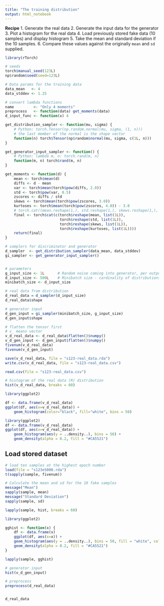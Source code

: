 ```yaml
---
title: "The training distribution"
output: html_notebook
---
```



**Recipe**
1. Generate the real data
2. Generate the input data for the generator
3. Plot a histogram for the real data
4. Load previously stored fake data (10 samples) and display histogram
5. Take the mean and standard deviation if the 10 samples.
6. Compare these values against the originally `mean` and `sd` supplied.


```r
library(rTorch)

# seeds
torch$manual_seed(123L)
np$random$seed(seed=123L)

# Data params for the training data
data_mean   <- 4
data_stddev <- 1.25

# convert lambda functions
name         <- "Only 4 moments"
preprocess   <- function(data) get_moments(data)
d_input_func <- function(x) 4

get_distribution_sampler <- function(mu, sigma) {
    # Python: torch.Tensor(np.random.normal(mu, sigma, (1, n)))
    # the last member of the normal is the shape vector
    function(n) torch$Tensor(np$random$normal(mu, sigma, c(1L, n)))
}

get_generator_input_sampler <- function() {
    # Python: lambda m, n: torch.rand(m, n) 
    function(m, n) torch$rand(m, n)
}    

get_moments <- function(d) {
    mean <- torch$mean(d)
    diffs <- d - mean
    var <- torch$mean(torch$pow(diffs, 2.0))
    std <- torch$pow(var, 0.5)
    zscores <- diffs / std
    skews <- torch$mean(torch$pow(zscores, 3.0))
    kurtoses <- torch$mean(torch$pow(zscores, 4.0)) - 3.0
    # torch.cat((mean.reshape(1,), std.reshape(1,), skews.reshape(1,), kurtoses.reshape(1,)))
    final <- torch$cat(c(torch$reshape(mean, list(1L)), 
                         torch$reshape(std, list(1L)),
                         torch$reshape(skews, list(1L)), 
                         torch$reshape(kurtoses, list(1L))))
    return(final)    
}

# samplers for discriminator and generator
d_sampler  <- get_distribution_sampler(data_mean, data_stddev)
gi_sampler <- get_generator_input_sampler()


# parameters
g_input_size <- 1L      # Random noise coming into generator, per output vector
d_input_size <- 500L    # Minibatch size - cardinality of distributions
minibatch_size <- d_input_size

# real data from distribution
d_real_data = d_sampler(d_input_size)
d_real_data$shape

# generator input
d_gen_input = gi_sampler(minibatch_size, g_input_size)
d_gen_input$shape
```

```r
# flatten the tensor first
# v_ means vector
v_d_real_data <- d_real_data$flatten()$numpy()
v_d_gen_input <- d_gen_input$flatten()$numpy()
fivenum(v_d_real_data)
fivenum(v_d_gen_input)
```

```r
save(v_d_real_data, file = "s123-real_data.rda")
write.csv(v_d_real_data, file = "s123-real_data.csv")
```

```r
read.csv(file = "s123-real_data.csv")
```


```r
# histogram of the real data (R) distribution
hist(v_d_real_data, breaks = 60)
```

```r
library(ggplot2)

df <- data.frame(v_d_real_data)
ggplot(df, aes(x=v_d_real_data)) +
    geom_histogram(color="black", fill="white", bins = 50)

```


```r
library(ggplot2)
df <- data.frame(v_d_real_data)
ggplot(df, aes(x=v_d_real_data)) +
    geom_histogram(aes(y = ..density..), bins = 50) +
    geom_density(alpha = 0.2, fill = "#CA5521")

```


## Load stored dataset

```r
# load ten samples at the highest epoch number
load(file = "s123e5000.rda")
t(sapply(sample, fivenum))
```

```r
# Calculate the mean and sd for the 10 fake samples
message("Mean")
sapply(sample, mean)
message("Standard Deviation")
sapply(sample, sd)
```


```r
lapply(sample, hist, breaks = 60)
```

```r
library(ggplot2)

gghist <- function(x) {
    df <- data.frame(x)  
    ggplot(df, aes(x=x)) +
    geom_histogram(aes(y = ..density..), bins = 50, fill = "white", color = "black") +
    geom_density(alpha = 0.2, fill = "#CA5521")
}

lapply(sample, gghist)
```


```r
# generator input
hist(v_d_gen_input)
```

```r
# preprocess
preprocess(d_real_data)
```

```r

```


```r
d_real_data
```

